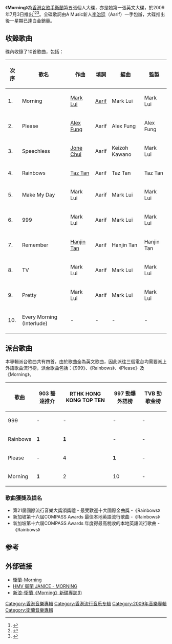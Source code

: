 {{Infobox Album
| Name       = Morning
| Type       = 專輯
| Artist     = [[衛蘭|衛蘭]]
| Cover      =
| Released   = 2009年7月3日
| Recorded   = 
| Genre      = [[英語|英語]]
| Length     = 
| Label      = 
| Producer   = [[雷頌德|雷頌德]]
| Number     = 
|  Reviews     = 
|  Last album  = [[Serving_You|Serving You]]<br>（2008年11月27日）
|  This album  = '''Morning''' <br>（2009年7月3日）
|  Next album  = [[Wish_(衛蘭專輯)|Wish]]<br>（2009年11月27日）
}}
《'''Morning'''》為[[香港|香港]][[女歌手|女歌手]][[衛蘭|衛蘭]]第五張個人大碟，亦是她第一張英文大碟，於2009年7月3日推出<ref>{{Cite web|url=http://ent.qq.com/a/20090604/000139.htm|title=卫兰7月推英文专辑《Morning》 主打歌飙超高音_港台新闻_娱乐_腾讯网|accessdate=2018-05-01|work=ent.qq.com|archive-date=2018-06-26|archive-url=https://web.archive.org/web/20180626030536/http://ent.qq.com/a/20090604/000139.htm|dead-url=no}}</ref><ref>{{Cite web|url=http://ent.sina.com.cn/y/p/2009-08-04/12162637746.shtml|title=组图：卫兰受天气影响哮喘病发 被迫取消音乐会_影音娱乐_新浪网|accessdate=2018-05-01|work=ent.sina.com.cn|archive-date=2018-05-01|archive-url=https://web.archive.org/web/20180501230130/http://ent.sina.com.cn/y/p/2009-08-04/12162637746.shtml|dead-url=no}}</ref><ref>{{Cite web|url=http://music.yule.sohu.com/20090712/n265155232.shtml|title=卫兰《Morning》：不是翻唱，胜似翻唱-搜狐音乐|accessdate=2018-05-01|work=music.yule.sohu.com|archive-date=2018-05-02|archive-url=https://web.archive.org/web/20180502140054/http://music.yule.sohu.com/20090712/n265155232.shtml|dead-url=no}}</ref>。全碟歌詞由A Music新人[[李治廷|李治廷]]（Aarif）一手包辦，大碟推出後一星期已達白金銷量。

==收錄歌曲==
碟內收錄了10首歌曲，包括：
{| class="wikitable"  width="80%"
|-
!次序
!歌名
!作曲
!填詞
!編曲
!監製
|-
| 1. || Morning || [[雷頌德|Mark Lui]] || [[李治廷|Aarif]] || Mark Lui || Mark Lui
|-
| 2. || Please || [[馮翰銘|Alex Fung]] || Aarif || Alex Fung || Alex Fung
|-
| 3. || Speechless || [[徐繼宗|Jone Chui]] || Aarif || Keizoh Kawano || Mark Lui
|-
| 4. || Rainbows || [[陳台證|Taz Tan]] || Aarif  || Taz Tan || Taz Tan
|-
| 5. || Make My Day || Mark Lui || Aarif || Mark Lui || Mark Lui
|-
| 6. || 999 || Mark Lui || Aarif || Mark Lui || Mark Lui
|-
| 7. || Remember || [[陳奐仁|Hanjin Tan]] || Aarif || Hanjin Tan || Hanjin Tan
|-
| 8. || TV || Mark Lui || Aarif || Mark Lui || Mark Lui
|-
| 9. || Pretty || Mark Lui || Aarif || Mark Lui || Mark Lui
|-
| 10. || Every Morning (Interlude)|| - || - || - || -
|}

==派台歌曲==
本專輯派台歌曲共有四首，由於歌曲全為英文歌曲，因此派往三個電台均需要派上外語歌曲流行榜，派台歌曲包括：《999》、《Rainbows》、《Please》及《Morning》。
{| class="wikitable"
|-
!歌曲||903 豁達推介||RTHK HONG KONG TOP TEN||997 勁爆外語榜||TVB 勁歌金榜
|-
| 999 || - || - || - || -
|-
| Rainbows ||'''1''' || '''1''' || - || -
|-
| Please || - || 4 ||'''1''' || -
|-
| Morning || '''1''' || 2 || 10 || -
|}

===歌曲獲獎及提名===
*第21屆國際流行音樂大獎頒獎禮 - 最受歡迎十大國際金曲獎 -《Rainbows》
*新加坡第十六屆COMPASS Awards 最佳本地英語流行歌曲 -《Rainbows》
*新加坡第十六屆COMPASS Awards 年度得最高稅收的本地英語流行歌曲 -《Rainbows》

==参考==
{{reflist}}
==外部链接==
*[https://web.archive.org/web/20110820142654/http://hk.music.yahoo.com/album-album.html?albumid=31913 衛蘭-Morning]
*[http://www.hmv.com.hk/ch/product/canto.asp?sku=626278 HMV 衛蘭 JANICE - MORNING]{{Dead link|date=2019年10月 |bot=InternetArchiveBot |fix-attempted=yes }}
*[https://web.archive.org/web/20160305035820/http://tv.sina.com.hk/cgi-bin/nw/show.cgi?id=c8110e59d86dc1a8 新浪-衛蘭《Morning》新碟專訪(I)] 



[[Category:香港音樂專輯|Category:香港音樂專輯]]
[[Category:香港流行音乐专辑|Category:香港流行音乐专辑]]
[[Category:2009年音樂專輯|Category:2009年音樂專輯]]
[[Category:衛蘭音樂專輯|Category:衛蘭音樂專輯]]